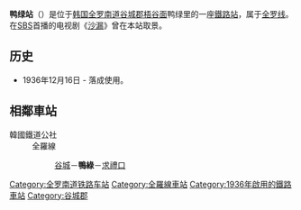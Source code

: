 {{朝鮮半島車站資訊
|公司色 = #0066b3
|文字色 = 
|站名 = 鴨綠站<br />{{lang|en|Amnok}}
|圖片 =
|pxl = 
|圖片說明 =
|所屬路線 = [[全罗线|全罗线]]
|車站編號 = 
|前一站 = [[谷城站_(全羅南道)|谷城]]
|前一站距離 = 11.5
|後一站距離 = 8.8
|後一站 = [[求礼口站|求礼口]]
|距離 =108.6
|起點站 = [[益山站|益山]]
|諺文 = 압록역
|朝鮮漢字 = 鴨綠驛
|文觀部式 =Amnok-yeok 
|馬-賴式 =
|副站名 = 
|停站路線數 = 
|所屬公司 = [[韩国铁道公社|韩国铁道公社]]
|所在地 =[[全罗南道|全罗南道]][[谷城郡|谷城郡]][[梧谷面|梧谷面]]鸭绿里1-1
|車站構造 = 地面車站
|月台配置 = 2面4线
|啟用年月日 =1936年12月16日 
|廢站年月日 = 
|上下車人次 =
|統計年度 =
|轉車 = 
|備註 = 
|全寬備註 = 
}}

'''鸭绿站'''（{{kor|諺=압록역|漢=鴨綠驛|羅=Amnok yeok|f=y}}）是位于[[韩国|韩国]][[全罗南道|全罗南道]][[谷城郡|谷城郡]][[梧谷面|梧谷面]]鸭绿里的一座[[鐵路站|鐵路站]]，属于[[全罗线|全罗线]]。在[[SBS_(韩国)|SBS]]首播的电视剧《[[沙漏_(电视剧)|沙漏]]》曾在本站取景。

== 历史 ==
*1936年12月16日 - 落成使用。

== 相鄰車站 ==
;韓國鐵道公社
:全羅線
::[[谷城站_(全羅南道)|谷城]]－'''鴨綠'''－[[求禮口站|求禮口]]

{{全罗线}}

[[Category:全罗南道铁路车站|Category:全罗南道铁路车站]]
[[Category:全羅線車站|Category:全羅線車站]]
[[Category:1936年啟用的鐵路車站|Category:1936年啟用的鐵路車站]]
[[Category:谷城郡|Category:谷城郡]]